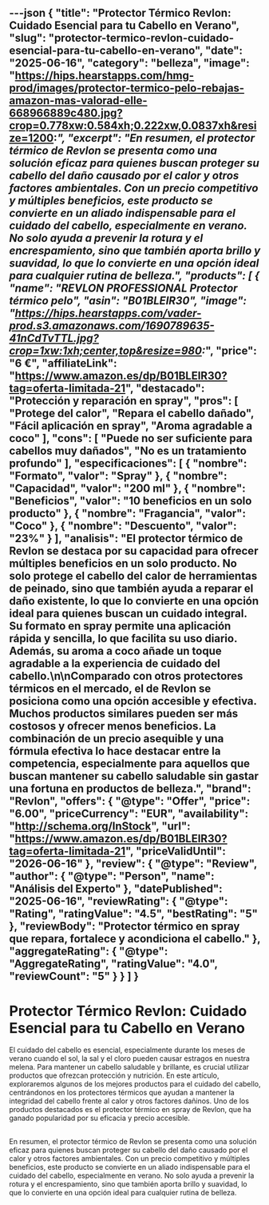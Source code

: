 ---json
{
  "title": "Protector Térmico Revlon: Cuidado Esencial para tu Cabello en Verano",
  "slug": "protector-termico-revlon-cuidado-esencial-para-tu-cabello-en-verano",
  "date": "2025-06-16",
  "category": "belleza",
  "image": "https://hips.hearstapps.com/hmg-prod/images/protector-termico-pelo-rebajas-amazon-mas-valorad-elle-668966889c480.jpg?crop=0.778xw:0.584xh;0.222xw,0.0837xh&resize=1200:*",
  "excerpt": "En resumen, el protector térmico de Revlon se presenta como una solución eficaz para quienes buscan proteger su cabello del daño causado por el calor y otros factores ambientales. Con un precio competitivo y múltiples beneficios, este producto se convierte en un aliado indispensable para el cuidado del cabello, especialmente en verano. No solo ayuda a prevenir la rotura y el encrespamiento, sino que también aporta brillo y suavidad, lo que lo convierte en una opción ideal para cualquier rutina de belleza.",
  "products": [
    {
      "name": "REVLON PROFESSIONAL Protector térmico pelo",
      "asin": "B01BLEIR30",
      "image": "https://hips.hearstapps.com/vader-prod.s3.amazonaws.com/1690789635-41nCdTvTTL.jpg?crop=1xw:1xh;center,top&resize=980:*",
      "price": "6 €",
      "affiliateLink": "https://www.amazon.es/dp/B01BLEIR30?tag=oferta-limitada-21",
      "destacado": "Protección y reparación en spray",
      "pros": [
        "Protege del calor",
        "Repara el cabello dañado",
        "Fácil aplicación en spray",
        "Aroma agradable a coco"
      ],
      "cons": [
        "Puede no ser suficiente para cabellos muy dañados",
        "No es un tratamiento profundo"
      ],
      "especificaciones": [
        {
          "nombre": "Formato",
          "valor": "Spray"
        },
        {
          "nombre": "Capacidad",
          "valor": "200 ml"
        },
        {
          "nombre": "Beneficios",
          "valor": "10 beneficios en un solo producto"
        },
        {
          "nombre": "Fragancia",
          "valor": "Coco"
        },
        {
          "nombre": "Descuento",
          "valor": "23%"
        }
      ],
      "analisis": "El protector térmico de Revlon se destaca por su capacidad para ofrecer múltiples beneficios en un solo producto. No solo protege el cabello del calor de herramientas de peinado, sino que también ayuda a reparar el daño existente, lo que lo convierte en una opción ideal para quienes buscan un cuidado integral. Su formato en spray permite una aplicación rápida y sencilla, lo que facilita su uso diario. Además, su aroma a coco añade un toque agradable a la experiencia de cuidado del cabello.\n\nComparado con otros protectores térmicos en el mercado, el de Revlon se posiciona como una opción accesible y efectiva. Muchos productos similares pueden ser más costosos y ofrecer menos beneficios. La combinación de un precio asequible y una fórmula efectiva lo hace destacar entre la competencia, especialmente para aquellos que buscan mantener su cabello saludable sin gastar una fortuna en productos de belleza.",
      "brand": "Revlon",
      "offers": {
        "@type": "Offer",
        "price": "6.00",
        "priceCurrency": "EUR",
        "availability": "http://schema.org/InStock",
        "url": "https://www.amazon.es/dp/B01BLEIR30?tag=oferta-limitada-21",
        "priceValidUntil": "2026-06-16"
      },
      "review": {
        "@type": "Review",
        "author": {
          "@type": "Person",
          "name": "Análisis del Experto"
        },
        "datePublished": "2025-06-16",
        "reviewRating": {
          "@type": "Rating",
          "ratingValue": "4.5",
          "bestRating": "5"
        },
        "reviewBody": "Protector térmico en spray que repara, fortalece y acondiciona el cabello."
      },
      "aggregateRating": {
        "@type": "AggregateRating",
        "ratingValue": "4.0",
        "reviewCount": "5"
      }
    }
  ]
}
---

# Protector Térmico Revlon: Cuidado Esencial para tu Cabello en Verano


El cuidado del cabello es esencial, especialmente durante los meses de verano cuando el sol, la sal y el cloro pueden causar estragos en nuestra melena. Para mantener un cabello saludable y brillante, es crucial utilizar productos que ofrezcan protección y nutrición. En este artículo, exploraremos algunos de los mejores productos para el cuidado del cabello, centrándonos en los protectores térmicos que ayudan a mantener la integridad del cabello frente al calor y otros factores dañinos. Uno de los productos destacados es el protector térmico en spray de Revlon, que ha ganado popularidad por su eficacia y precio accesible.

## 

<ProductRankingTable products={products} />

## 

<ProductDetailCard product={products[0]} index={0} />

## 

En resumen, el protector térmico de Revlon se presenta como una solución eficaz para quienes buscan proteger su cabello del daño causado por el calor y otros factores ambientales. Con un precio competitivo y múltiples beneficios, este producto se convierte en un aliado indispensable para el cuidado del cabello, especialmente en verano. No solo ayuda a prevenir la rotura y el encrespamiento, sino que también aporta brillo y suavidad, lo que lo convierte en una opción ideal para cualquier rutina de belleza.
